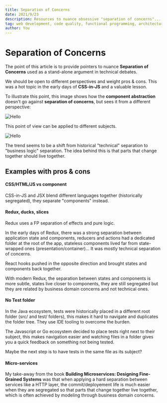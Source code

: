 ```yaml
---
title: Separation of Concerns
date: 2021/9/23
description: Resources to nuance obsessive "separation of concerns"...
tag: web development, code quality, functional programming, architecture, redux, testing, css
author: You
---
```



# Separation of Concerns

The point of this article is to provide pointers to nuance **Separation of Concerns** used as a stand-alone argument in technical debates.

We should be open to different perspectives and weight pros & cons. This was a hot topic in the early days of **CSS-in-JS** and a valuable lesson.

To illustrate this point, this image shows how the **component abstraction** doesn't go against **separation of concerns**, but sees it from a different perspective:

<Image
  src="/images/separation-of-concern_component.jpeg"
  alt="Hello"
  width={1024}
  height={768}
/>

This point of view can be applied to different subjects.

<Image
  src="/images/separation-of-concern_db.jpeg"
  alt="Hello"
  width={1024}
  height={768}
/>

The trend seems to be a shift from historical "technical" separation to "business logic" separation. The idea behind this is that parts that change together should live together.

## Examples with pros & cons

#### CSS/HTML/JS vs component

CSS-in-JS and JSX blend different languages together (historically segregated), they separate "components" instead.

#### Redux, ducks, slices

Redux uses a FP separation of effects and pure logic.

In the early days of Redux, there was a strong separation between application state and components, reducers and actions had a dedicated folder at the root of the app, stateless components lived far from state-wrapped ones (presentation/container)... It was mostly technical separation of concerns.

React hooks pushed in the opposite direction and brought states and components back together.

With modern Redux, the separation between states and components is more subtle, states live closer to components, they are still segregated but they are related by business domain concerns and not technical ones.

#### No Test folder

In the Java ecosystem, tests were historically placed in a different root folder (src/ and test/ folders), this makes it hard to navigate and duplicates the folder tree. They use IDE tooling to overcome the burden.

The Javascript or Go ecosystem decided to place tests right next to their subject, this makes navigation easier and watching files in a folder gives you a quick feedback on something not being tested.

Maybe the next step is to have tests in the same file as its subject?

#### Micro-services

My take-away from the book **Building Microservices: Designing Fine-Grained Systems** was that when applying a hard separation between services like a HTTP layer, the commit/deployement life is much easier when they are segregated so that parts that change together live together, which is often achieved by modeling through business domain concerns.
